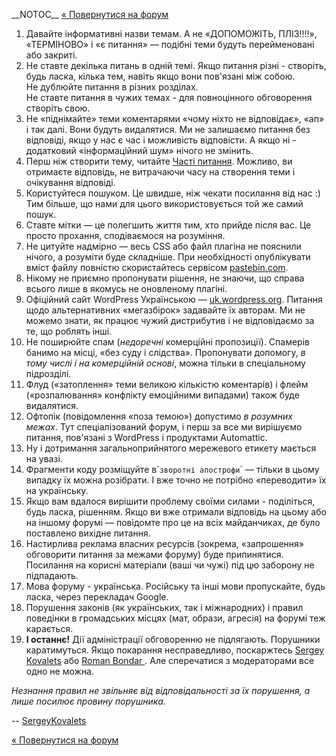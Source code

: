 __NOTOC__
[https://uk.wordpress.org/support/ « Повернутися на форум]
# Давайте інформативні назви темам. А не «ДОПОМОЖІТЬ, ПЛІЗ!!!!», «ТЕРМІНОВО» і «є питання» — подібні теми будуть перейменовані або закриті.
# Не ставте декілька питань в одній темі. Якщо питання різні - створіть, будь ласка, кілька тем, навіть якщо вони пов'язані між собою.<br/>Не дублюйте питання в різних розділах.<br/>Не ставте питання в чужих темах - для повноцінного обговорення створіть свою.
# Не «піднімайте» теми коментарями «чому ніхто не відповідає», «ап» і так далі. Вони будуть видалятися. Ми не залишаємо питання без відповіді, якщо у нас є час і можливість відповісти. А якщо ні - додатковий «інформаційний шум» нічого не змінить. 
# Перш ніж створити тему, читайте [[FAQ|Часті питання]]. Можливо, ви отримаєте відповідь, не витрачаючи часу на створення теми і очікування відповіді.
# Користуйтеся пошуком. Це швидше, ніж чекати посилання від нас :) Тим більше, що нами для цього використовується той же самий пошук.
# Ставте мітки — це полегшить життя тим, хто прийде після вас. Це просто прохання, сподіваємося на розуміння.
# Не цитуйте надмірно — весь CSS або файл плагіна не пояснили нічого, а розуміти буде складніше. При необхідності опублікувати вміст файлу повністю скористайтесь сервісом [http://pastebin.com/ pastebin.com].
# Нікому не приємно пропонувати рішення, не знаючи, що справа всього лише в якомусь не оновленому плагіні.
# Офіційний сайт WordPress Українською — [https://uk.wordpress.org/ uk.wordpress.org]. Питання щодо альтернативних «мегазбірок» задавайте їх авторам. Ми не можемо знати, як працює чужий дистрибутив і не відповідаємо за те, що роблять інші.
# Не поширюйте спам (''недоречні'' комерційні пропозиції). Спамерів банимо на місці, «без суду і слідства». Пропонувати допомогу, ''в тому числі і на комерційній основі'', можна тільки в спеціальному підрозділі.
# Флуд («затоплення» теми великою кількістю коментарів) і флейм («розпалювання» конфлікту емоційними випадами) також буде видалятися.
# Офтопік (повідомлення «поза темою») допустимо ''в розумних межах''. Тут спеціалізований форум, і перш за все ми вирішуємо питання, пов'язані з WordPress і продуктами Automattic.
# Ну і дотримання загальноприйнятого мережевого етикету мається на увазі.
# Фрагменти коду розміщуйте в`<tt>зворотні апострофи</tt>` — тільки в цьому випадку їх можна розібрати. І вже точно не потрібно «переводити» їх на українську.
# Якщо вам вдалося вирішити проблему своїми силами - поділіться, будь ласка, рішенням. Якщо ви вже отримали відповідь на цьому або на іншому форумі — повідомте про це на всіх майданчиках, де було поставлено вихідне питання.
# Настирлива реклама власних ресурсів (зокрема, «запрошення» обговорити питання за межами форуму) буде припинятися. Посилання на корисні матеріали (ваші чи чужі) під цю заборону не підпадають.
# Мова форуму - українська. Російську та інші мови пропускайте, будь ласка, через перекладач Google.
# Порушення законів (як українських, так і міжнародних) і правил поведінки в громадських місцях (мат, образи, агресія) на форумі теж карається.
# '''І останнє!''' Дії адміністрації обговоренню не підлягають. Порушники каратимуться. Якщо покарання несправедливо, поскаржтесь [[User:sergeykovalets|Sergey Kovalets]] або [[User:romanbon|Roman Bondar ]]. Але сперечатися з модераторами все одно не можна.

<i>Незнання правил не звільняє від відповідальності за їх порушення, а лише посилює провину порушника.</i>

-- [[User:sergeykovalets|SergeyKovalets]]

[https://uk.wordpress.org/support/ « Повернутися на форум]